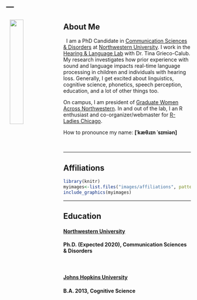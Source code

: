 ---
---

<link rel="stylesheet" href="styles.css" type="text/css">

<img src="images/katherine.JPG" style="width:27%; margin: 5px 10px" align="left">

## About Me  
  \  
I am a PhD Candidate in [Communication Sciences & Disorders](https://communication.northwestern.edu/departments/csd/about.php) at [Northwestern University](https://www.northwestern.edu/). I work in the [Hearing & Language Lab](http://hll.northwestern.edu/) with Dr. Tina Grieco-Calub. My research investigates how prior experience with sound and language impacts real-time language processing in children and individuals with hearing loss. Generally, I get excited about linguistics, cognitive science, phonetics, speech perception, education, and a lot of other things too. 
  
  
On campus, I am president of [Graduate Women Across Northwestern](sites.northwestern.edu/gwan). In and out of the lab, I an R enthusiast and co-organizer/webmaster for [R-Ladies Chicago](https://rladieschicago.org/).  
  
  
How to pronounce my name: **[&#712;k&#230;&#952;&#633;&#618;n &#712;s&#618;mi&#601;n]**
  
  \  
  
  
***  
  
## Affiliations  

```r
library(knitr)
myimages<-list.files("images/affiliations", pattern = ".png", full.names = TRUE)
include_graphics(myimages)
```

*** 
## Education  

#### [Northwestern University](https://www.northwestern.edu/) 
#### Ph.D. (Expected 2020), Communication Sciences & Disorders
  \  

#### [Johns Hopkins University](https://www.jhu.edu/) 
#### B.A. 2013, Cognitive Science  


 

